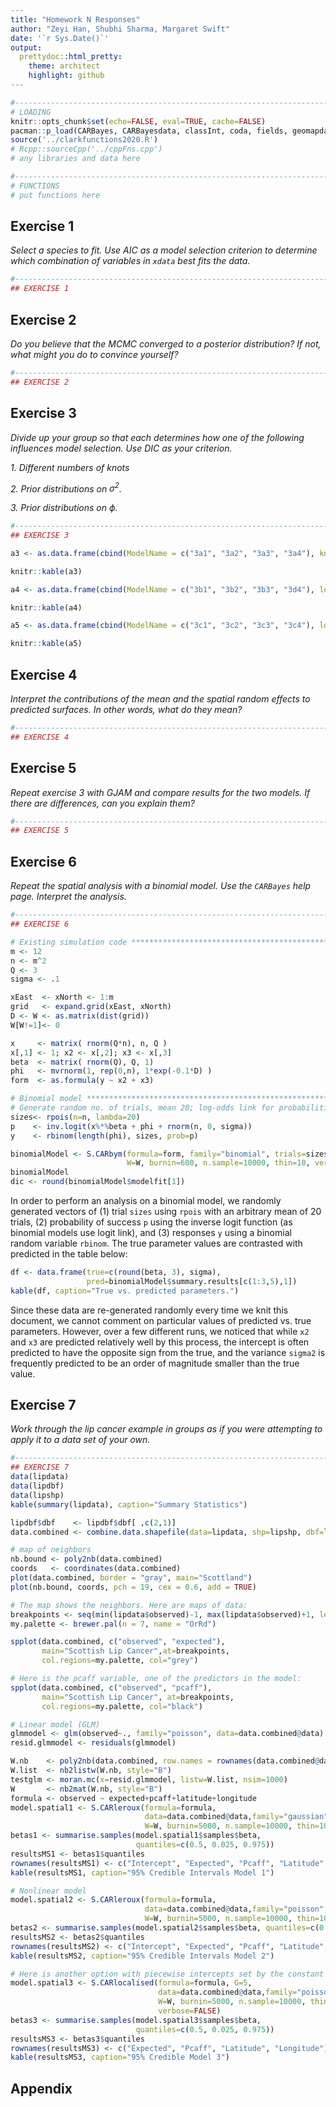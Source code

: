 ```yaml
---
title: "Homework N Responses"
author: "Zeyi Han, Shubhi Sharma, Margaret Swift"
date: '`r Sys.Date()`'
output:
  prettydoc::html_pretty:
    theme: architect
    highlight: github
---
```


```r
#----------------------------------------------------------------------------
# LOADING
knitr::opts_chunk$set(echo=FALSE, eval=TRUE, cache=FALSE)
pacman::p_load(CARBayes, CARBayesdata, classInt, coda, fields, geomapdata, geoR, gjam, gtools, knitr, lattice, mapdata, maps, maptools, MASS, MBA, plyr, RANN, RColorBrewer, reshape2, rgdal, sp, spBayes, spdep)
source('../clarkfunctions2020.R')
# Rcpp::sourceCpp('../cppFns.cpp')
# any libraries and data here

#----------------------------------------------------------------------------
# FUNCTIONS
# put functions here

```


## Exercise 1 {#q1}

_Select a species to fit.  Use AIC as a model selection criterion to determine which combination of variables in `xdata` best fits the data._

```r
#----------------------------------------------------------------------------
## EXERCISE 1

```


## Exercise 2 {#q2}

_Do you believe that the MCMC converged to a posterior distribution?  If not, what might you do to convince yourself?_

```r
#----------------------------------------------------------------------------
## EXERCISE 2

```


## Exercise 3 {#q3}


_Divide up your group so that each determines how one of the following influences model selection.  Use DIC as your criterion._

_1. Different numbers of knots_

_2. Prior distributions on $\sigma^2$._

_3. Prior distributions on $\phi$._

```r
#----------------------------------------------------------------------------
## EXERCISE 3

a3 <- as.data.frame(cbind(ModelName = c("3a1", "3a2", "3a3", "3a4"), knots = c(20, 30, 40, 50), DIC = c(-123181, -123932 , -124462.4,  -123794.1)))

knitr::kable(a3)

a4 <- as.data.frame(cbind(ModelName = c("3b1", "3b2", "3b3", "3d4"), lo = c(0.1, 0, 0, 0), hi = c(2, 4, 10, 10), mu =c(0.05, 0.05, 3, 0.05), sig =c(1, 1, 1, 5)))

knitr::kable(a4)

a5 <- as.data.frame(cbind(ModelName = c("3c1", "3c2", "3c3", "3c4"), lo = c(0, 0, 0, 0), hi = c(3, 10, 10, 10), mu = c(3, 6, 6, 3), sig = c(1, 1, 10, 12)))

knitr::kable(a5)

```


## Exercise 4 {#q4}

_Interpret the contributions of the mean and the spatial random effects to predicted surfaces.  In other words, what do they mean?_

```r
#----------------------------------------------------------------------------
## EXERCISE 4

```


## Exercise 5 {#q5}

_Repeat exercise 3 with GJAM and compare results for the two models.  If there are differences, can you explain them?_

```r
#----------------------------------------------------------------------------
## EXERCISE 5

```

## Exercise 6 {#q6}

_Repeat the spatial analysis with a binomial model.  Use the `CARBayes` help page.  Interpret the analysis._

```r
#----------------------------------------------------------------------------
## EXERCISE 6

# Existing simulation code **************************************************
m <- 12
n <- m^2
Q <- 3
sigma <- .1

xEast  <- xNorth <- 1:m
grid   <- expand.grid(xEast, xNorth)
D <- W <- as.matrix(dist(grid))
W[W!=1]<- 0  

x     <- matrix( rnorm(Q*n), n, Q )
x[,1] <- 1; x2 <- x[,2]; x3 <- x[,3]
beta  <- matrix( rnorm(Q), Q, 1)
phi   <- mvrnorm(1, rep(0,n), 1*exp(-0.1*D) )
form  <- as.formula(y ~ x2 + x3)

# Binomial model ************************************************************
# Generate random no. of trials, mean 20; log-odds link for probabilities
sizes<- rpois(n=n, lambda=20)
p    <- inv.logit(x%*%beta + phi + rnorm(n, 0, sigma))
y    <- rbinom(length(phi), sizes, prob=p)

binomialModel <- S.CARbym(formula=form, family="binomial", trials=sizes,
                          W=W, burnin=600, n.sample=10000, thin=10, verbose=F)
binomialModel
dic <- round(binomialModel$modelfit[1])
```

In order to perform an analysis on a binomial model, we randomly generated vectors of (1) trial `sizes` using `rpois` with an arbitrary mean of 20 trials, (2) probability of success `p` using the inverse logit function (as binomial models use logit link), and (3) responses `y` using a binomial random variable `rbinom`. The true parameter values are contrasted with predicted in the table below:

```r
df <- data.frame(true=c(round(beta, 3), sigma),
                 pred=binomialModel$summary.results[c(1:3,5),1])
kable(df, caption="True vs. predicted parameters.")
```

Since these data are re-generated randomly every time we knit this document, we cannot comment on particular values of predicted vs. true parameters. However, over a few different runs, we noticed that while `x2` and `x3` are predicted relatively well by this process, the intercept is often predicted to have the opposite sign from the true, and the variance `sigma2` is frequently predicted to be an order of magnitude smaller than the true value. 


## Exercise 7 {#q7}
_Work through the lip cancer example in groups as if you were attempting to apply it to a data set of your own._

```r
#----------------------------------------------------------------------------
## EXERCISE 7
data(lipdata)
data(lipdbf)
data(lipshp)
kable(summary(lipdata), caption="Summary Statistics")

lipdbf$dbf    <- lipdbf$dbf[ ,c(2,1)]
data.combined <- combine.data.shapefile(data=lipdata, shp=lipshp, dbf=lipdbf)

# map of neighbors
nb.bound <- poly2nb(data.combined) 
coords   <- coordinates(data.combined)
plot(data.combined, border = "gray", main="Scottland")
plot(nb.bound, coords, pch = 19, cex = 0.6, add = TRUE)

# The map shows the neighbors. Here are maps of data:
breakpoints <- seq(min(lipdata$observed)-1, max(lipdata$observed)+1, length.out=8)
my.palette <- brewer.pal(n = 7, name = "OrRd")

spplot(data.combined, c("observed", "expected"), 
       main="Scottish Lip Cancer",at=breakpoints,
       col.regions=my.palette, col="grey")

# Here is the pcaff variable, one of the predictors in the model:
spplot(data.combined, c("observed", "pcaff"), 
       main="Scottish Lip Cancer", at=breakpoints,
       col.regions=my.palette, col="black")

# Linear model (GLM)
glmmodel <- glm(observed~., family="poisson", data=data.combined@data)
resid.glmmodel <- residuals(glmmodel)

W.nb    <- poly2nb(data.combined, row.names = rownames(data.combined@data))
W.list  <- nb2listw(W.nb, style="B")
testglm <- moran.mc(x=resid.glmmodel, listw=W.list, nsim=1000)
W       <- nb2mat(W.nb, style="B")
formula <- observed ~ expected+pcaff+latitude+longitude
model.spatial1 <- S.CARleroux(formula=formula,
                              data=data.combined@data,family="gaussian", 
                              W=W, burnin=5000, n.sample=10000, thin=10, verbose=F)
betas1 <- summarise.samples(model.spatial1$samples$beta, 
                            quantiles=c(0.5, 0.025, 0.975))
resultsMS1 <- betas1$quantiles
rownames(resultsMS1) <- c("Intercept", "Expected", "Pcaff", "Latitude", "Longitude")
kable(resultsMS1, caption="95% Credible Intervals Model 1")

# Nonlinear model
model.spatial2 <- S.CARleroux(formula=formula,
                              data=data.combined@data,family="poisson", 
                              W=W, burnin=5000, n.sample=10000, thin=10, verbose=FALSE)
betas2 <- summarise.samples(model.spatial2$samples$beta, quantiles=c(0.5, 0.025, 0.975))
resultsMS2 <- betas2$quantiles
rownames(resultsMS2) <- c("Intercept", "Expected", "Pcaff", "Latitude", "Longitude")
kable(resultsMS2, caption="95% Credible Intervals Model 2")

# Here is another option with piecewise intercepts set by the constant G.
model.spatial3 <- S.CARlocalised(formula=formula, G=5,
                                 data=data.combined@data,family="poisson", 
                                 W=W, burnin=5000, n.sample=10000, thin=10,
                                 verbose=FALSE)
betas3 <- summarise.samples(model.spatial3$samples$beta, 
                            quantiles=c(0.5, 0.025, 0.975))
resultsMS3 <- betas3$quantiles
rownames(resultsMS3) <- c("Expected", "Pcaff", "Latitude", "Longitude")
kable(resultsMS3, caption="95% Credible Model 3")
```


## Appendix {#appendix}

```r
```


